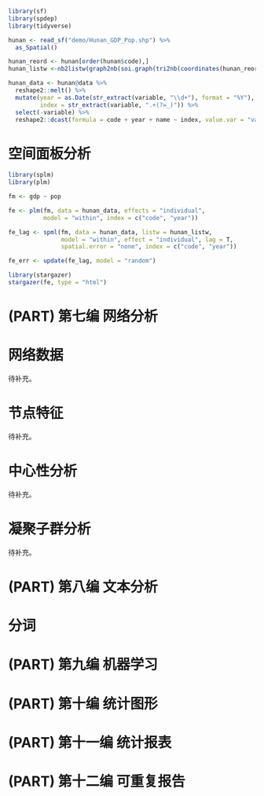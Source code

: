 ```r
library(sf)
library(spdep)
library(tidyverse)

hunan <- read_sf("demo/Hunan_GDP_Pop.shp") %>%
  as_Spatial()

hunan_reord <- hunan[order(hunan$code),]
hunan_listw <-nb2listw(graph2nb(soi.graph(tri2nb(coordinates(hunan_reord)), coordinates(hunan_reord))))

hunan_data <- hunan@data %>%
  reshape2::melt() %>%
  mutate(year = as.Date(str_extract(variable, "\\d+"), format = "%Y"),
         index = str_extract(variable, ".+(?=_)")) %>%
  select(-variable) %>%
  reshape2::dcast(formula = code + year + name ~ index, value.var = "value")
```


# 空间面板分析 {#SpatialPanelAnalysis}

```r
library(splm)
library(plm)
```


```r
fm <- gdp ~ pop

fe <- plm(fm, data = hunan_data, effects = "individual",
          model = "within", index = c("code", "year"))

fe_lag <- spml(fm, data = hunan_data, listw = hunan_listw, 
               model = "within", effect = "individual", lag = T, 
               spatial.error = "none", index = c("code", "year"))

fe_err <- update(fe_lag, model = "random")
```

```r
library(stargazer)
stargazer(fe, type = "html")
```


# (PART) 第七编 网络分析 {-}

# 网络数据 {#NetworkData}

待补充。

# 节点特征 {#NodesPattern}

待补充。

# 中心性分析 {#Centrality}

待补充。

# 凝聚子群分析 {#Subgroup}

待补充。

# (PART) 第八编 文本分析 {-}

# 分词 {#WordSegmentation}

# (PART) 第九编 机器学习 {-}

# (PART) 第十编 统计图形 {-}

# (PART) 第十一编 统计报表 {-}

# (PART) 第十二编 可重复报告 {-}

